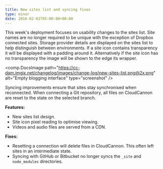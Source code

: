 ```yaml
---
title: New sites list and syncing fixes
type: minor
date: 2016-02-01T05:00:00+00:00
---
```


This week's deployment focuses on usability changes to the sites list. Site names are no longer required to be unique with the exception of Dropbox connected sites. Storage provider details are displayed on the sites list to help distinguish between environments. If a site icon contains transparency it will be displayed with a padding around it. Alternatively if the site icon has no transparency the image will be shown to the edge its wrapper.

<comp.DocsImage path="https://cc-dam.imgix.net/changelog/images/change-log/new-sites-list.png@2x.png" alt="Empty blogging interface" type="screenshot" />

Syncing improvements ensure that sites stay synchronised when reconnected. When connecting a Git repository, all files on CloudCannon are reset to the state on the selected branch.

**Features:**

* New sites list design.
* Site icon pixel reading to optimise viewing.
* Videos and audio files are served from a CDN.


**Fixes:**

* Resetting a connection will delete files in CloudCannon. This often left sites in an intermediate state.
* Syncing with GitHub or Bitbucket no longer syncs the `_site` and `node_modules` directories.
